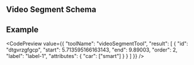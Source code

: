 
## Video Segment Schema

<JsonSchemaTable schema={jsonschema} />

## Example

<CodePreview value={{
  "toolName": "videoSegmentTool",
  "result": [
    {
      "id": "dtgvrzgfgcp",
      "start": 5.713595166163143,
      "end": 9.89003,
      "order": 2,
      "label": "label-1",
      "attributes": {
        "car": ["smart"]
      }
    }
  ]
}} />
